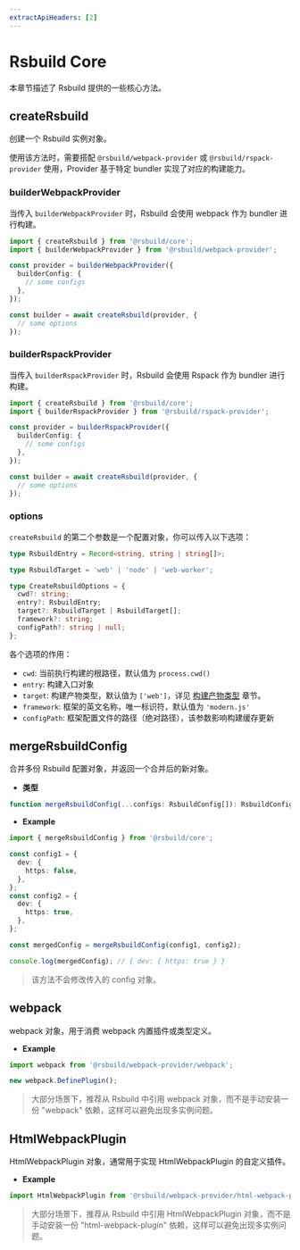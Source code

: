 ```yaml
---
extractApiHeaders: [2]
---
```


# Rsbuild Core

本章节描述了 Rsbuild 提供的一些核心方法。

## createRsbuild

创建一个 Rsbuild 实例对象。

使用该方法时，需要搭配 `@rsbuild/webpack-provider` 或 `@rsbuild/rspack-provider` 使用，Provider 基于特定 bundler 实现了对应的构建能力。

### builderWebpackProvider

当传入 `builderWebpackProvider` 时，Rsbuild 会使用 webpack 作为 bundler 进行构建。

```ts
import { createRsbuild } from '@rsbuild/core';
import { builderWebpackProvider } from '@rsbuild/webpack-provider';

const provider = builderWebpackProvider({
  builderConfig: {
    // some configs
  },
});

const builder = await createRsbuild(provider, {
  // some options
});
```

### builderRspackProvider

当传入 `builderRspackProvider` 时，Rsbuild 会使用 Rspack 作为 bundler 进行构建。

```ts
import { createRsbuild } from '@rsbuild/core';
import { builderRspackProvider } from '@rsbuild/rspack-provider';

const provider = builderRspackProvider({
  builderConfig: {
    // some configs
  },
});

const builder = await createRsbuild(provider, {
  // some options
});
```

### options

`createRsbuild` 的第二个参数是一个配置对象，你可以传入以下选项：

```ts
type RsbuildEntry = Record<string, string | string[]>;

type RsbuildTarget = 'web' | 'node' | 'web-worker';

type CreateRsbuildOptions = {
  cwd?: string;
  entry?: RsbuildEntry;
  target?: RsbuildTarget | RsbuildTarget[];
  framework?: string;
  configPath?: string | null;
};
```

各个选项的作用：

- `cwd`: 当前执行构建的根路径，默认值为 `process.cwd()`
- `entry`: 构建入口对象
- `target`: 构建产物类型，默认值为 `['web']`，详见 [构建产物类型](/api/start/build-target.html) 章节。
- `framework`: 框架的英文名称，唯一标识符，默认值为 `'modern.js'`
- `configPath`: 框架配置文件的路径（绝对路径），该参数影响构建缓存更新

## mergeRsbuildConfig

合并多份 Rsbuild 配置对象，并返回一个合并后的新对象。

- **类型**

```ts
function mergeRsbuildConfig(...configs: RsbuildConfig[]): RsbuildConfig;
```

- **Example**

```ts
import { mergeRsbuildConfig } from '@rsbuild/core';

const config1 = {
  dev: {
    https: false,
  },
};
const config2 = {
  dev: {
    https: true,
  },
};

const mergedConfig = mergeRsbuildConfig(config1, config2);

console.log(mergedConfig); // { dev: { https: true } }
```

> 该方法不会修改传入的 config 对象。

## webpack

webpack 对象，用于消费 webpack 内置插件或类型定义。

- **Example**

```ts
import webpack from '@rsbuild/webpack-provider/webpack';

new webpack.DefinePlugin();
```

> 大部分场景下，推荐从 Rsbuild 中引用 webpack 对象，而不是手动安装一份 "webpack" 依赖，这样可以避免出现多实例问题。

## HtmlWebpackPlugin

HtmlWebpackPlugin 对象，通常用于实现 HtmlWebpackPlugin 的自定义插件。

- **Example**

```ts
import HtmlWebpackPlugin from '@rsbuild/webpack-provider/html-webpack-plugin';
```

> 大部分场景下，推荐从 Rsbuild 中引用 HtmlWebpackPlugin 对象，而不是手动安装一份 "html-webpack-plugin" 依赖，这样可以避免出现多实例问题。
